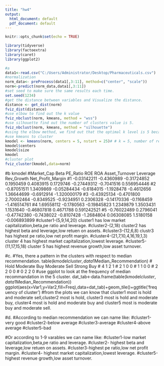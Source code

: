 ---
title: "hw4"
output:
  html_document: default
  pdf_document: default
---

```{r setup, include=FALSE}
knitr::opts_chunk$set(echo = TRUE)
```
```{r}
library(tidyverse) 
library(factoextra) 
library(caret)
library(ggplot2)

#a
data1<-read.csv("C:/Users/Administrator/Desktop/Pharmaceuticals.csv")
#normalization
norm_data<- preProcess(data1[,3:11], method=c("center", "scale"))
norm<-predict(norm_data,data1[,3:11])
#set seed to make sure the same results each time.
set.seed(1234)
#get the distance between variables and Visualize the distance.
distance <- get_dist(norm)
fviz_dist(distance)
#use elbow to find out the k value
fviz_nbclust(norm, kmeans, method = "wss")
#use silhouette find out the number of clusters value is 5.
fviz_nbclust(norm, kmeans, method = "silhouette")
#using the elbow method, we find out that the optimal k level is 5 because that is where it looks like an elbow in the chart .by using the silhouette method, we look for the largest average width, which k is 5.
#use kmeans to cluster
kmodel <- kmeans(norm, centers = 5, nstart = 25)# # k = 5, number of restarts = 25
kmodel$centers
kmodel$size
kmodel
#cluster plot
fviz_cluster(kmodel,data=norm)
```
#b
kmodel
#Market_Cap       Beta    PE_Ratio        ROE        ROA Asset_Turnover    Leverage Rev_Growth Net_Profit_Margin
#1 -0.03142211 -0.4360989 -0.31724852  0.1950459  0.4083915      0.1729746 -0.27449312 -0.7041516       0.556954446
#2 -0.87051511  1.3409869 -0.05284434 -0.6184015 -1.1928478     -0.4612656  1.36644699 -0.6912914      -1.320000179
#3 -0.43925134 -0.4701800  2.70002464 -0.8349525 -0.9234951      0.2306328 -0.14170336 -0.1168459      -1.416514761
#4  1.69558112 -0.1780563 -0.19845823  1.2349879  1.3503431      1.1531640 -0.46807818  0.4671788       0.591242521
#5 -0.76022489  0.2796041 -0.47742380 -0.7438022 -0.8107428     -1.2684804  0.06308085  1.5180158      -0.006893899
#cluster1-(5,9,14,20) cluster1 has low market capitalization,beta,pe ratio and leverage.
#cluster2-(2,18) cluster2 has highest beta and leverage,low retuen on assets.
#cluster3-(12,6,8) clustr3 has highest pe ratio,low net profit margin.
#cluster4-(21,7,10,4,16,19,1,3) cluster 4 has highest market capitalization,lowest leverage.
#cluster5-(11,17,15,18) cluster 5 has highest revenue growth,low asset turnover.

#c.
#Yes, there a pattern in the clusters with respect to median recommendation.
table(kmodel$cluster,data1$Median_Recommendation)
# Hold      Moderate Buy  Moderate Sell  Strong Buy
#     4            1             2          1
#     2            1             0          0
#     1            1             0          0
#     2            2             0          0
#     0            2             2          0
#use ggplot to look at the frequency of median recommandation in the 5 cluster.
dat_tab<-data.frame(table(kmodel$cluster,data1$Median_Recommendation))
ggplot(aes(x=Var1,y=Var2,fill=Freq),data=dat_tab)+geom_tile()+ggtitle('frequency of cluster')
#from the plots we can know that cluster1 most is hold and moderate sell,cluster2 most is hold, cluster3 most is hold and moderate buy, cluster4 most is hold and moderate buy and cluster5 most is moderate buy and moderate sell.


#d.
#According to median recommendation we can name like:
#cluster1-very good 
#cluster2-below average 
#cluster3-average 
#cluster4-above average 
#cluster5-bad 

#Or according to 1-9 varables we can name like:
#cluster1-low market capitalization,beta,pe ratio and leverage.
#cluster2- highest beta and leverage,low retuen on assets.
#cluster3-highest pe ratio,low net profit margin.
#cluster4- highest market capitalization,lowest leverage.
#cluster5-highest revenue growth,low asset turnover.


